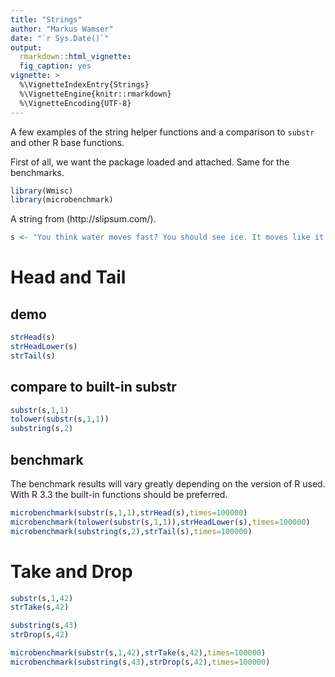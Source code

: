 ```yaml
---
title: "Strings"
author: "Markus Wamser"
date: "`r Sys.Date()`"
output: 
  rmarkdown::html_vignette:
  fig_caption: yes
vignette: >
  %\VignetteIndexEntry{Strings}
  %\VignetteEngine{knitr::rmarkdown}
  %\VignetteEncoding{UTF-8}
---
```


A few examples of the string helper functions and a comparison to `substr` and other R base functions.

First of all, we want the package loaded and attached. Same for the benchmarks.

```r
library(Wmisc)
library(microbenchmark)
```

A string from (http://slipsum.com/).

```r
s <- "You think water moves fast? You should see ice. It moves like it has a mind. Like it knows it killed the world once and got a taste for murder. After the avalanche, it took us a week to climb out. Now, I don't know exactly when we turned on each other, but I know that seven of us survived the slide... and only five made it out. Now we took an oath, that I'm breaking now. We said we'd say it was the snow that killed the other two, but it wasn't. Nature is lethal but it doesn't hold a candle to man."
```

# Head and Tail

## demo

```r
strHead(s)
strHeadLower(s)
strTail(s)
```

## compare to built-in substr

```r
substr(s,1,1)
tolower(substr(s,1,1))
substring(s,2)
```

## benchmark

The benchmark results will vary greatly depending on the version of R used. With R 3.3 the built-in functions should be preferred.

```r
microbenchmark(substr(s,1,1),strHead(s),times=100000)
microbenchmark(tolower(substr(s,1,1)),strHeadLower(s),times=100000)
microbenchmark(substring(s,2),strTail(s),times=100000)
```

# Take and Drop

```r
substr(s,1,42)
strTake(s,42)
```

```r
substring(s,43)
strDrop(s,42)
```

```r
microbenchmark(substr(s,1,42),strTake(s,42),times=100000)
microbenchmark(substring(s,43),strDrop(s,42),times=100000)
```
